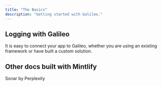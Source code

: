 ```yaml
---
title: "The Basics"
description: "Getting started with Galileo."
---
```


## Logging with Galileo

It is easy to connect your app to Galileo, whether you are using an existing framework or have built a custom solution.

## Other docs built with Mintlify

<Columns cols={3}>
  <Card
    title="Anthropic"
    icon="stars"
    href="https://docs.anthropic.com/en/api/overview"
  >
  </Card>
  <Card
    title="Perplexity"
    icon="stars"
    href="https://docs.perplexity.ai/getting-started/overview"
  >
    Sonar by Perplexity
  </Card>
  <Card
    title="Pinecone"
    icon="stars"
    href="https://docs.pinecone.io/guides/get-started/overview"
  >
  </Card>
</Columns>

